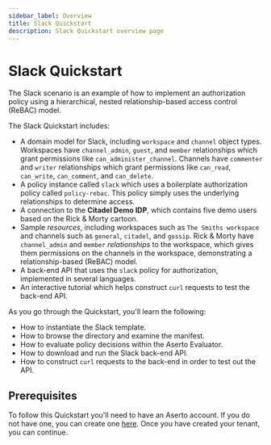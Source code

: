 ```yaml
---
sidebar_label: Overview
title: Slack Quickstart
description: Slack Quickstart overview page
---
```


# Slack Quickstart

The Slack scenario is an example of how to implement an authorization policy using a hierarchical, nested relationship-based access control (ReBAC) model.

The Slack Quickstart includes:
* A domain model for Slack, including `workspace` and `channel` object types. Workspaces have `channel_admin`, `guest`, and `member` relationships which grant permissions like `can_administer_channel`. Channels have `commenter` and `writer` relationships which grant permissions like `can_read`, `can_write`, `can_comment`, and `can_delete`.
* A policy instance called `slack` which uses a boilerplate authorization policy called `policy-rebac`. This policy simply uses the underlying relationships to determine access.
* A connection to the **Citadel Demo IDP**, which contains five demo users based on the Rick & Morty cartoon.
* Sample *resources*, including workspaces such as `The Smiths workspace` and channels such as `general`, `citadel`, and `gossip`. Rick & Morty have `channel_admin` and `member` *relationships* to the workspace, which gives them permissions on the channels in the workspace, demonstrating a relationship-based (ReBAC) model.
* A back-end API that uses the `slack` policy for authorization, implemented in several languages.
* An interactive tutorial which helps construct `curl` requests to test the back-end API.

As you go through the Quickstart, you'll learn the following:
* How to instantiate the Slack template.
* How to browse the directory and examine the manifest.
* How to evaluate policy decisions within the Aserto Evaluator.
* How to download and run the Slack back-end API.
* How to construct `curl` requests to the back-end in order to test out the API.

## Prerequisites
To follow this Quickstart you'll need to have an Aserto account. If you do not have one, you can create one [here](https://www.aserto.com/#signup). Once you have created your tenant, you can continue.
